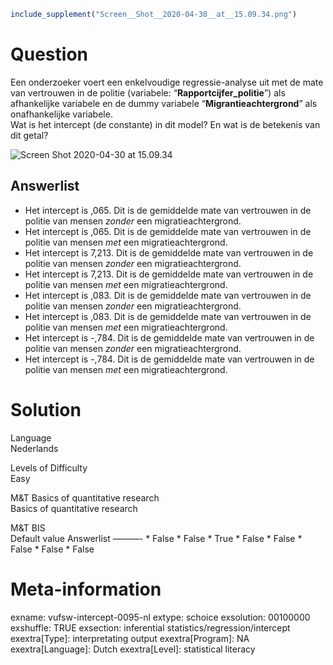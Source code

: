 ```r
include_supplement("Screen__Shot__2020-04-30__at__15.09.34.png")
```

Question
========
Een onderzoeker voert een enkelvoudige regressie-analyse uit met de mate
van vertrouwen in de politie (variabele: "**Rapportcijfer\_politie**")
als afhankelijke variabele en de dummy variabele
"**Migrantieachtergrond**" als onafhankelijke variabele.  
Wat is het intercept (de constante) in dit model? En wat is de betekenis
van dit getal?   
  
<img src="Screen__Shot__2020-04-30__at__15.09.34.png"
class="fr-fic fr-dii enlargeimage tvcss_2"
alt="Screen Shot 2020-04-30 at 15.09.34" />

Answerlist
----------
* Het intercept is ,065. Dit is de gemiddelde mate van vertrouwen in de
  politie van mensen *zonder* een migratieachtergrond.
* Het intercept is ,065. Dit is de gemiddelde mate van vertrouwen in de
  politie van mensen *met* een migratieachtergrond.
* Het intercept is 7,213. Dit is de gemiddelde mate van vertrouwen in de
  politie van mensen *zonder* een migratieachtergrond.
* Het intercept is 7,213. Dit is de gemiddelde mate van vertrouwen in de
  politie van mensen *met* een migratieachtergrond.
* Het intercept is ,083. Dit is de gemiddelde mate van vertrouwen in de
  politie van mensen *zonder* een migratieachtergrond.
* Het intercept is ,083. Dit is de gemiddelde mate van vertrouwen in de
  politie van mensen *met* een migratieachtergrond.
* Het intercept is -,784. Dit is de gemiddelde mate van vertrouwen in de
  politie van mensen *zonder* een migratieachtergrond.
* Het intercept is -,784. Dit is de gemiddelde mate van vertrouwen in de
  politie van mensen *met* een migratieachtergrond.

Solution
========











Language  
Nederlands

Levels of Difficulty  
Easy

M&T Basics of quantitative research  
Basics of quantitative research

M&T BIS  
Default value
Answerlist
----------
* False
* False
* True
* False
* False
* False
* False
* False

Meta-information
================
exname: vufsw-intercept-0095-nl
extype: schoice
exsolution: 00100000
exshuffle: TRUE
exsection: inferential statistics/regression/intercept
exextra[Type]: interpretating output
exextra[Program]: NA
exextra[Language]: Dutch
exextra[Level]: statistical literacy

